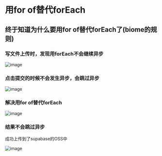 # 用for of替代forEach

## 终于知道为什么要用for of替代forEach了(biome的规则)

### 写文件上传时，发现用forEach不会继续异步

![image](./image.png)

### 点击提交的时候不会发生异步，会跳过异步

![image](./image1.png)

### 解决用for of替代forEach

![image](./image2.png)

### 结果不会跳过异步

成功上传到了supabase的OSS中

![image](./image3.png)
